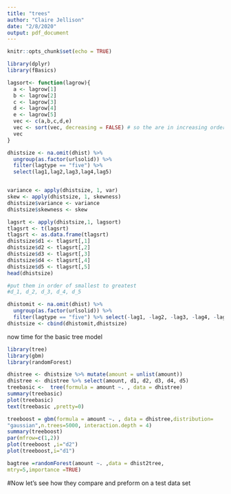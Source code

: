 ```yaml
---
title: "trees"
author: "Claire Jellison"
date: "2/8/2020"
output: pdf_document
---
```


```r
knitr::opts_chunk$set(echo = TRUE)
```

```r
library(dplyr)
library(fBasics)
```


```r
lagsort<- function(lagrow){
  a <- lagrow[1]
  b <- lagrow[2] 
  c <- lagrow[3] 
  d <- lagrow[4] 
  e <- lagrow[5]
  vec <- c(a,b,c,d,e)
  vec <- sort(vec, decreasing = FALSE) # so the are in increasing order 
  vec
}
```



```r
dhistsize <- na.omit(dhist) %>%
  ungroup(as.factor(urlsolid)) %>% 
  filter(lagtype == "five") %>% 
  select(lag1,lag2,lag3,lag4,lag5) 


variance <- apply(dhistsize, 1, var)
skew <- apply(dhistsize, 1, skewness)
dhistsize$variance <- variance
dhistsize$skewness <- skew

lagsrt <- apply(dhistsize,1, lagsort) 
tlagsrt <- t(lagsrt)
tlagsrt <- as.data.frame(tlagsrt)
dhistsize$d1 <- tlagsrt[,1]
dhistsize$d2 <- tlagsrt[,2]
dhistsize$d3 <- tlagsrt[,3]
dhistsize$d4 <- tlagsrt[,4]
dhistsize$d5 <- tlagsrt[,5]
head(dhistsize)

#put them in order of smallest to greatest 
#d_1, d_2, d_3, d_4, d_5 

dhistomit <- na.omit(dhist) %>%
  ungroup(as.factor(urlsolid)) %>%
  filter(lagtype == "five") %>% select(-lag1, -lag2, -lag3, -lag4, -lag5)
dhistsize <- cbind(dhistomit,dhistsize)


```

now time for the basic tree model

```r
library(tree)
library(gbm)
library(randomForest)
```


```r
dhistree <- dhistsize %>% mutate(amount = unlist(amount))
dhistree <- dhistree %>% select(amount, d1, d2, d3, d4, d5)
treebasic <-  tree(formula = amount ~. , data = dhistree)
summary(treebasic)
plot(treebasic)
text(treebasic ,pretty=0)
```

```r
treeboost = gbm(formula = amount ~. , data = dhistree,distribution=
"gaussian",n.trees=5000, interaction.depth = 4)
summary(treeboost)
par(mfrow=c(1,2))
plot(treeboost ,i="d2") 
plot(treeboost,i="d1")
```


```r
bagtree =randomForest(amount ~. ,data = dhist2tree,
mtry=5,importance =TRUE)
```

#Now let's see how they compare and preform on a test data set 




